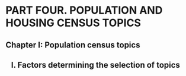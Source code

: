 # **PART FOUR. POPULATION AND HOUSING CENSUS TOPICS** {.unnumbered}

## [Chapter I: Population census topics]{style="size: 120%;"}

## [I. Factors determining the selection of topics]{style="margin-left: 15px;"}